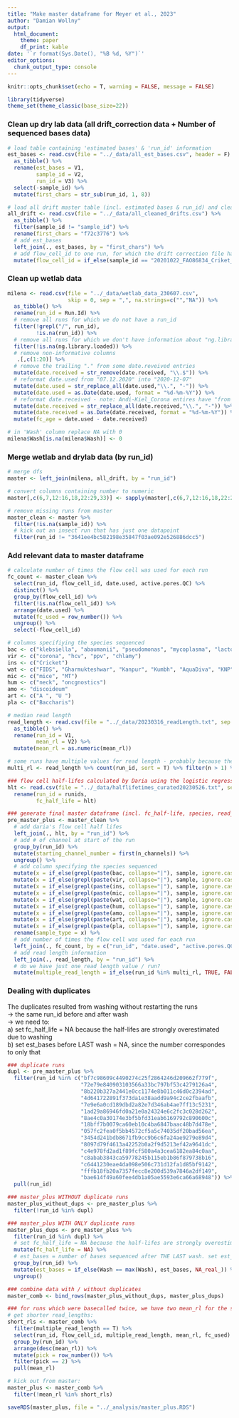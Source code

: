 ```yaml
---
title: "Make master dataframe for Meyer et al., 2023"
author: "Damian Wollny"
output:
  html_document:
    theme: paper
    df_print: kable
date: '`r format(Sys.Date(), "%B %d, %Y")`'
editor_options: 
  chunk_output_type: console
---
```


```r
knitr::opts_chunk$set(echo = T, warning = FALSE, message = FALSE)
```

```r
library(tidyverse)
theme_set(theme_classic(base_size=22))
```

### Clean up dry lab data (all drift_correction data + Number of sequenced bases data)

```r
# load table containing 'estimated bases' & 'run_id' information
est_bases <- read.csv(file = "../_data/all_est_bases.csv", header = F) %>% 
  as_tibble() %>% 
  rename(est_bases = V1,
         sample_id = V2,
         run_id = V3) %>% 
  select(-sample_id) %>% 
  mutate(first_chars = str_sub(run_id, 1, 8))

# load all drift master table (incl. estimated bases & run_id) and clean up
all_drift <- read.csv(file = "../_data/all_cleaned_drifts.csv") %>% 
  as_tibble() %>% 
  filter(sample_id != "sample_id") %>% 
  rename(first_chars = "f72c3776") %>% 
  # add est_bases
  left_join(., est_bases, by = "first_chars") %>% 
  # add flow_cell_id to one run, for which the drift correction file had an empty column for flow_cell_id
  mutate(flow_cell_id = if_else(sample_id == "20201022_FAO86834_Criket_S1_SREcleanup_run2", "FAO86834", flow_cell_id)) 
```

### Clean up wetlab data

```r
milena <- read.csv(file = "../_data/wetlab_data_230607.csv", 
                   skip = 0, sep = ",", na.strings=c("","NA")) %>% 
  as_tibble() %>%
  rename(run_id = Run.Id) %>% 
  # remove all runs for which we do not have a run_id
  filter(!grepl("/", run_id),
         !is.na(run_id)) %>% 
  # remove all runs for which we don't have information about "ng.library.loaded"
  filter(!is.na(ng.library.loaded)) %>% 
  # remove non-informative columns
   .[,c(1:20)] %>% 
  # remove the trailing "." from some date.reveived entries
  mutate(date.received = str_remove(date.received, "\\.$")) %>% 
  # reformat date.used from "07.12.2020" into "2020-12-07"
  mutate(date.used = str_replace_all(date.used,"\\.", "-")) %>%
  mutate(date.used = as.Date(date.used, format = "%d-%m-%Y")) %>%
  # reformat date.received - note: Andi-Kiel_Corona entires have "from Celia" in date.received -> NA
  mutate(date.received = str_replace_all(date.received,"\\.", "-")) %>%
  mutate(date.received = as.Date(date.received, format = "%d-%m-%Y")) %>%
  mutate(fc_age = date.used - date.received) 

# in 'Wash' column replace NA with 0
milena$Wash[is.na(milena$Wash)] <- 0
```

### Merge wetlab and drylab data (by run_id)

```r
# merge dfs
master <- left_join(milena, all_drift, by = "run_id")

# convert columns containing number to numeric
master[,c(6,7,12:16,18,22:29,33)] <- sapply(master[,c(6,7,12:16,18,22:29,33)],as.numeric)

# remove missing runs from master
master_clean <- master %>% 
  filter(!is.na(sample_id)) %>% 
  # kick out an insect run that has just one datapoint
  filter(run_id != "3641ee4bc582198e35847f03ae092e526886dcc5")
```

### Add relevant data to master dataframe

```r
# calculate number of times the flow cell was used for each run
fc_count <- master_clean %>% 
  select(run_id, flow_cell_id, date.used, active.pores.QC) %>% 
  distinct() %>% 
  group_by(flow_cell_id) %>% 
  filter(!is.na(flow_cell_id)) %>% 
  arrange(date.used) %>% 
  mutate(fc_used = row_number()) %>% 
  ungroup() %>% 
  select(-flow_cell_id)

# columns specifiying the species sequenced
bac <- c("klebsiella", "abaumanii", "pseudomonas", "mycoplasma", "lactobacillus", "acetobacter", "xantho", "planctos")
vir <- c("corona", "hcv", "ppv", "chlamy")
ins <- c("Cricket")
wat <- c("FIDS", "Gharmukteshwar", "Kanpur", "Kumbh", "AquaDiva", "KNP", "All")
mic <- c("mice", "MT")
hum <- c("neck", "oncgnostics")
amo <- "discoideum" 
art <- c("A ", "U ")
pla <- c("Baccharis")

# median read length
read_length <- read.csv(file = "../_data/20230316_readLength.txt", sep = "\t", header = F) %>%
  as_tibble() %>% 
  rename(run_id = V1,
         mean_rl = V2) %>% 
  mutate(mean_rl = as.numeric(mean_rl))

# some runs have multiple values for read length - probably because they were base called multiple times. We will flag them in the master_plus table
multi_rl <- read_length %>% count(run_id, sort = T) %>% filter(n > 1) %>% pull(run_id)

### flow cell half-lifes calculated by Daria using the logistic regression model
hlt <- read.csv(file = "../_data/halflifetimes_curated20230526.txt", sep = "") %>% 
  rename(run_id = runids,
         fc_half_life = hlt)

### generate final master dataframe (incl. fc_half-life, species, read_length etc)
pre_master_plus <- master_clean %>% 
  # add daria's flow cell half lifes
  left_join(., hlt, by = "run_id") %>% 
  # add # of channel at start of the run
  group_by(run_id) %>% 
  mutate(starting_channel_number = first(n_channels)) %>% 
  ungroup() %>% 
  # add column specifying the species sequenced
  mutate(x = if_else(grepl(paste(bac, collapse="|"), sample, ignore.case = T), "bacteria", "NA")) %>% 
  mutate(x = if_else(grepl(paste(vir, collapse="|"), sample, ignore.case = T), "virus", x)) %>% 
  mutate(x = if_else(grepl(paste(ins, collapse="|"), sample, ignore.case = T), "insect", x)) %>% 
  mutate(x = if_else(grepl(paste(mic, collapse="|"), sample, ignore.case = T), "mouse", x)) %>% 
  mutate(x = if_else(grepl(paste(wat, collapse="|"), sample, ignore.case = T), "metagenomic", x)) %>% 
  mutate(x = if_else(grepl(paste(hum, collapse="|"), sample, ignore.case = T), "human", x)) %>% 
  mutate(x = if_else(grepl(paste(amo, collapse="|"), sample, ignore.case = T), "protist", x)) %>% 
  mutate(x = if_else(grepl(paste(art, collapse="|"), sample, ignore.case = F), "synthetic", x)) %>% 
  mutate(x = if_else(grepl(paste(pla, collapse="|"), sample, ignore.case = F), "plant", x)) %>% 
  rename(sample_type = x) %>% 
  # add number of times the flow cell was used for each run
  left_join(., fc_count, by = c("run_id", "date.used", "active.pores.QC")) %>% 
  # add read length information
  left_join(., read_length, by = "run_id") %>% 
  # do we have just one read length value / run?
  mutate(multiple_read_length = if_else(run_id %in% multi_rl, TRUE, FALSE))
```

### Dealing with duplicates

The duplicates resulted from washing without restarting the runs\
-> the same run_id before and after wash\
-> we need to:\
a) set fc_half_life = NA because the half-lifes are strongly overestimated due to washing\
b) set est_bases before LAST wash = NA, since the number correspondes to only that\

```r
### duplicate runs
dupl <- pre_master_plus %>% 
  filter(run_id %in% c("bf7c98609c4490274c25f2864246d209662f779f",
                       "72e79e840903103566a33bc797bf53c4279126a4",
                       "8b220b327a2441e0cc1174e8b011c46d0c2394ad",
                       "4d641722891f373da1e38aadd9a94c2ce2fbaafb",
                       "7e9e6a0cd189dbd2a82e7d346ab4ae7ff13c5231",
                       "1ad29a86946fd0a21e0a24324e6c2fc3c028d262",
                       "8ae4c0a30174e3bf5bfd31eab6169792c890600c",
                       "18bff7b0079ca60eb10c4ba6847baac48b7d478e",
                       "057fc2fea0f5bb4572cf5a5c74035df20bad56ea",
                       "3454d241bdb8671fb9cc9b6c6fa24ae9279e89d4",
                       "8097d79f4613a42252b0a2f9d5213ef42a9641dc",
                       "c4e978fd2ad1f89fcf580a4a3cea6182ea84c0aa",
                       "c8abab3843ca59778245b115eb1b86f879738b16",
                       "c6441230eae4da098e506c731d12fa1d85bf9142",
                       "fffb18fb20a7357fecc8e200d539a7846a2df149",
                       "bae614f49a60fee4db1a05ae5593e6ca66a68948")) %>% 
  pull(run_id)

### master_plus WITHOUT duplicate runs
master_plus_without_dups <- pre_master_plus %>% 
  filter(!run_id %in% dupl) 

### master_plus WITH ONLY duplicate runs
master_plus_dups <- pre_master_plus %>% 
  filter(run_id %in% dupl) %>% 
  # set fc_half_life = NA because the half-lifes are strongly overestimated due to washing
  mutate(fc_half_life = NA) %>% 
  # est_bases = number of bases sequenced after THE LAST wash. set est_bases before wash = NA
  group_by(run_id) %>% 
  mutate(est_bases = if_else(Wash == max(Wash), est_bases, NA_real_)) %>% 
  ungroup()

### combine data with / without duplicates
master_comb <- bind_rows(master_plus_without_dups, master_plus_dups)

### for runs which were basecalled twice, we have two mean_rl for the same run -> Manja decided to select the longer read_length
# get shorter read_lengths:
short_rls <- master_comb %>% 
  filter(multiple_read_length == T) %>% 
  select(run_id, flow_cell_id, multiple_read_length, mean_rl, fc_used) %>% distinct() %>% 
  group_by(run_id) %>% 
  arrange(desc(mean_rl)) %>% 
  mutate(pick = row_number()) %>% 
  filter(pick == 2) %>% 
  pull(mean_rl)

# kick out from master:
master_plus <- master_comb %>% 
  filter(!mean_rl %in% short_rls) 

saveRDS(master_plus, file = "../_analysis/master_plus.RDS")
```
